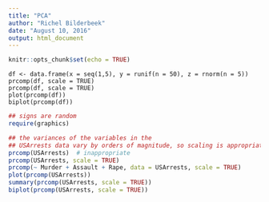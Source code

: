 ```yaml
---
title: "PCA"
author: "Richel Bilderbeek"
date: "August 10, 2016"
output: html_document
---
```


```r
knitr::opts_chunk$set(echo = TRUE)
```

```
df <- data.frame(x = seq(1,5), y = runif(n = 50), z = rnorm(n = 5))
prcomp(df, scale = TRUE)
prcomp(df, scale = TRUE)
plot(prcomp(df))
biplot(prcomp(df))
```

```r
## signs are random
require(graphics)

## the variances of the variables in the
## USArrests data vary by orders of magnitude, so scaling is appropriate
prcomp(USArrests)  # inappropriate
prcomp(USArrests, scale = TRUE)
prcomp(~ Murder + Assault + Rape, data = USArrests, scale = TRUE)
plot(prcomp(USArrests))
summary(prcomp(USArrests, scale = TRUE))
biplot(prcomp(USArrests, scale = TRUE))
```